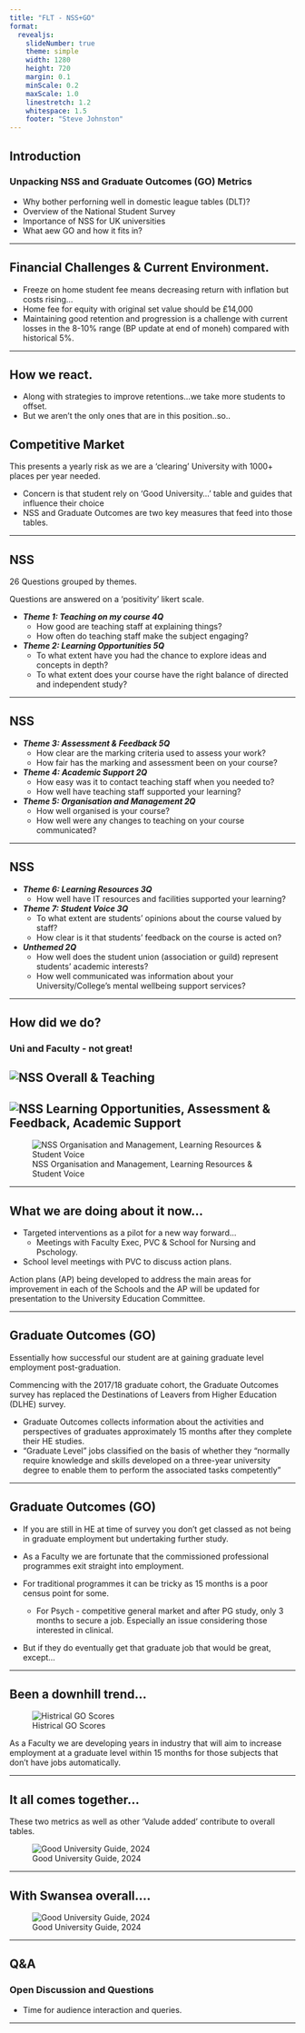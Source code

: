 ```yaml
---
title: "FLT - NSS+GO"
format: 
  revealjs: 
    slideNumber: true
    theme: simple
    width: 1280
    height: 720
    margin: 0.1
    minScale: 0.2
    maxScale: 1.0
    linestretch: 1.2
    whitespace: 1.5
    footer: "Steve Johnston"
---
```


## Introduction
### Unpacking NSS and Graduate Outcomes (GO) Metrics

- Why bother perforning well in domestic league tables (DLT)?
- Overview of the National Student Survey
- Importance of NSS for UK universities
- What aew GO and how it fits in?

---

## Financial Challenges & Current Environment.

- Freeze on home student fee means decreasing return with inflation but costs rising…
- Home fee for equity with original set value should be £14,000
- Maintaining good retention and progression is a challenge with current losses in the 8-10% range (BP update at end of moneh) compared with historical 5%.

---

## How we react.

- Along with strategies to improve retentions...we take more students to offset.
- But we aren't the only ones that are in this position..so..

::: {.callout-tip}
# Competitive Market
This presents a yearly risk as we are a 'clearing' University with 1000+ places per year needed.
:::

- Concern is that student rely on 'Good University...' table and guides that influence their choice
- NSS and Graduate Outcomes are two key measures that feed into those tables.

---

## NSS

26 Questions grouped by themes.

Questions are answered on a 'positivity' likert scale.


* ***Theme 1: Teaching on my course 4Q***
  + How good are teaching staff at explaining things?
  + How often do teaching staff make the subject engaging?

* ***Theme 2: Learning Opportunities 5Q***
  + To what extent have you had the chance to explore ideas and concepts in depth?
  + To what extent does your course have the right balance of directed and independent study?
  
---

## NSS

* ***Theme 3: Assessment & Feedback 5Q***
  + How clear are the marking criteria used to assess your work?
  + How fair has the marking and assessment been on your course?
  
* ***Theme 4: Academic Support 2Q***
  + How easy was it to contact teaching staff when you needed to?
  + How well have teaching staff supported your learning?
  
* ***Theme 5: Organisation and Management 2Q***
  + How well organised is your course?
  + How well were any changes to teaching on your course communicated?
  
---

## NSS

* ***Theme 6: Learning Resources 3Q***
  + How well have IT resources and facilities supported your learning?

* ***Theme 7: Student Voice 3Q***
  + To what extent are students' opinions about the course valued by staff?
  + How clear is it that students' feedback on the course is acted on?
  
* ***Unthemed 2Q***
  + How well does the student union (association or guild) represent students' academic interests?
  + How well communicated was information about your University/College's mental wellbeing support services?
  
---

## How did we do?
### Uni and Faculty - not great!

![NSS Overall & Teaching](NSS_IM1.png)
---

![NSS Learning Opportunities, Assessment & Feedback, Academic Support](NSS_IM2.png)
---

![NSS Organisation and Management, Learning Resources & Student Voice](NSS_IM3.png)

---

## What we are doing about it now...

- Targeted interventions as a pilot for a new way forward...
  - Meetings with Faculty Exec, PVC & School for Nursing and Pschology.
- School level meetings with PVC to discuss action plans.

Action plans (AP) being developed to address the main areas for improvement in each of the Schools and the AP will be updated for presentation to the University Education Committee.

---

## Graduate Outcomes (GO)

Essentially how successful our student are at gaining graduate level employment post-graduation.


Commencing with the 2017/18 graduate cohort, the Graduate Outcomes survey has replaced the Destinations of Leavers from Higher Education (DLHE) survey. 

- Graduate Outcomes collects information about the activities and perspectives of graduates approximately 15 months after they complete their HE studies.
- "Graduate Level" jobs classified on the basis of whether they “normally require knowledge and skills developed on a three-year university degree to enable them to perform the associated tasks competently”

---

## Graduate Outcomes (GO)

- If you are still in HE at time of survey you don't get classed as not being in graduate employment but undertaking further study.

- As a Faculty we are fortunate that the commissioned professional programmes exit straight into employment.
- For traditional programmes it can be tricky as 15 months is a poor census point for some. 
  - For Psych - competitive general market and after PG study, only 3 months to secure a job. Especially an issue considering those interested in clinical.
  
- But if they do eventually get that graduate job that would be great, except...

---

## Been a downhill trend...

![Histrical GO Scores](GO_HISTORY.png)

As a Faculty we are developing years in industry that will aim to increase employment at a graduate level within 15 months for those subjects that don't have jobs automatically.

--- 

## It all comes together...

These two metrics as well as other 'Valude added' contribute to overall tables.

![Good University Guide, 2024](GUG_IM1.png)

---

## With Swansea overall....

![Good University Guide, 2024](GUG_IM2.png)

---

## Q&A
### Open Discussion and Questions

- Time for audience interaction and queries.

---